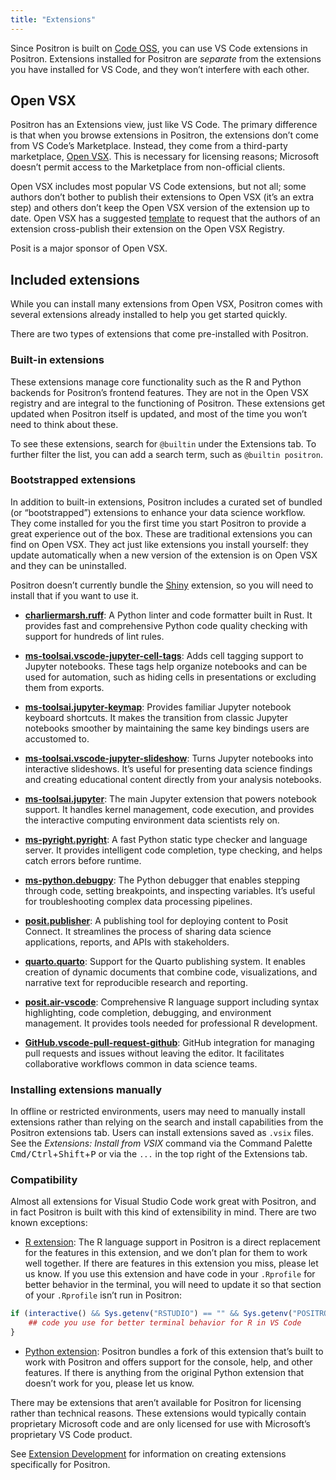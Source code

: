 ```yaml
---
title: "Extensions"
---
```


Since Positron is built on [Code OSS](https://github.com/microsoft/vscode), you can use VS Code extensions in Positron. Extensions installed for Positron are _separate_ from the extensions you have installed for VS Code, and they won't interfere with each other.

<!-- vale Posit.Contractions = NO -->
## Open VSX
<!-- vale Posit.Contractions = YES -->

Positron has an Extensions view, just like VS Code. The primary difference is that when you browse extensions in Positron, the extensions don't come from VS Code's Marketplace. Instead, they come from a third-party marketplace, [Open VSX](https://open-vsx.org/). This is necessary for licensing reasons; Microsoft doesn't permit access to the Marketplace from non-official clients.

Open VSX includes most popular VS Code extensions, but not all; some authors don't bother to publish their extensions to Open VSX (it's an extra step) and others don't keep the Open VSX version of the extension up to date. Open VSX has a suggested [template](https://github.com/open-vsx/publish-extensions/blob/master/docs/external_contribution_request.md) to request that the authors of an extension cross-publish their extension on the Open VSX Registry.

:::{.callout}
<!-- vale Posit.Contractions = NO -->
Posit is a major sponsor of Open VSX.
<!-- vale Posit.Contractions = YES -->
:::
 
## Included extensions

While you can install many extensions from Open VSX, Positron comes with several extensions already installed to help you get started quickly.

There are two types of extensions that come pre-installed with Positron. 

### Built-in extensions

These extensions manage core functionality such as the R and Python backends for Positron's frontend features. They are not in the Open VSX registry and are integral to the functioning of Positron. These extensions get updated when Positron itself is updated, and most of the time you won't need to think about these. 

To see these extensions, search for `@builtin` under the Extensions tab. To further filter the list, you can add a search term, such as `@builtin positron`. 

### Bootstrapped extensions

In addition to built-in extensions, Positron includes a curated set of bundled (or "bootstrapped") extensions to enhance your data science workflow. They come installed for you the first time you start Positron to provide a great experience out of the box. These are traditional extensions you can find on Open VSX. They act just like extensions you install yourself: they update automatically when a new version of the extension is on Open VSX and they can be uninstalled. 

:::{.callout-note}
Positron doesn't currently bundle the [Shiny](https://open-vsx.org/extension/posit/shiny) extension, so you will need to install that if you want to use it.
:::

- **[charliermarsh.ruff](https://open-vsx.org/extension/charliermarsh/ruff)**: A Python linter and code formatter built in Rust. It provides fast and comprehensive Python code quality checking with support for hundreds of lint rules.

- **[ms-toolsai.vscode-jupyter-cell-tags](https://open-vsx.org/extension/ms-toolsai/vscode-jupyter-cell-tags)**: Adds cell tagging support to Jupyter notebooks. These tags help organize notebooks and can be used for automation, such as hiding cells in presentations or excluding them from exports.

- **[ms-toolsai.jupyter-keymap](https://open-vsx.org/extension/ms-toolsai/jupyter-keymap)**: Provides familiar Jupyter notebook keyboard shortcuts. It makes the transition from classic Jupyter notebooks smoother by maintaining the same key bindings users are accustomed to.

- **[ms-toolsai.vscode-jupyter-slideshow](https://open-vsx.org/extension/ms-toolsai/vscode-jupyter-slideshow)**: Turns Jupyter notebooks into interactive slideshows. It's useful for presenting data science findings and creating educational content directly from your analysis notebooks.

- **[ms-toolsai.jupyter](https://open-vsx.org/extension/ms-toolsai/jupyter)**: The main Jupyter extension that powers notebook support. It handles kernel management, code execution, and provides the interactive computing environment data scientists rely on.

- **[ms-pyright.pyright](https://open-vsx.org/extension/ms-pyright/pyright)**: A fast Python static type checker and language server. It provides intelligent code completion, type checking, and helps catch errors before runtime.

- **[ms-python.debugpy](https://open-vsx.org/extension/ms-python/debugpy)**: The Python debugger that enables stepping through code, setting breakpoints, and inspecting variables. It's useful for troubleshooting complex data processing pipelines.

- **[posit.publisher](https://open-vsx.org/extension/posit/publisher)**: A publishing tool for deploying content to Posit Connect. It streamlines the process of sharing data science applications, reports, and APIs with stakeholders.

- **[quarto.quarto](https://open-vsx.org/extension/quarto/quarto)**: Support for the Quarto publishing system. It enables creation of dynamic documents that combine code, visualizations, and narrative text for reproducible research and reporting.

- **[posit.air-vscode](https://open-vsx.org/extension/posit/air-vscode)**: Comprehensive R language support including syntax highlighting, code completion, debugging, and environment management. It provides tools needed for professional R development.

- **[GitHub.vscode-pull-request-github](https://open-vsx.org/extension/GitHub/vscode-pull-request-github)**: GitHub integration for managing pull requests and issues without leaving the editor. It facilitates collaborative workflows common in data science teams.


### Installing extensions manually

In offline or restricted environments, users may need to manually install extensions rather than relying on the search and install capabilities from the Positron extensions tab. Users can install extensions saved as `.vsix` files. See the *Extensions: Install from VSIX* command via the Command Palette <kbd>Cmd/Ctrl</kbd>+<kbd>Shift</kbd>+<kbd>P</kbd> or via the `...` in the top right of the Extensions tab.

### Compatibility

Almost all extensions for Visual Studio Code work great with Positron, and in fact Positron is built with this kind of extensibility in mind. There are two known exceptions:

-   [R extension](https://marketplace.visualstudio.com/items?itemName=REditorSupport.r): The R language support in Positron is a direct replacement for the features in this extension, and we don't plan for them to work well together. If there are features in this extension you miss, please let us know. If you use this extension and have code in your `.Rprofile` for better behavior in the terminal, you will need to update it so that section of your `.Rprofile` isn't run in Positron:

```r
if (interactive() && Sys.getenv("RSTUDIO") == "" && Sys.getenv("POSITRON") == "") {
    ## code you use for better terminal behavior for R in VS Code
}
```

-   [Python extension](https://marketplace.visualstudio.com/items?itemName=ms-python.python): Positron bundles a fork of this extension that's built to work with Positron and offers support for the console, help, and other features. If there is anything from the original Python extension that doesn't work for you, please let us know.

There may be extensions that aren't available for Positron for licensing rather than technical reasons. These extensions would typically contain proprietary Microsoft code and are only licensed for use with Microsoft's proprietary VS Code product.

:::{.callout-tip}
See [Extension Development](extension-development.qmd) for information on creating extensions specifically for Positron.
:::
